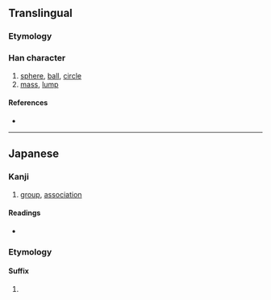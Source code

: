 {{character info/new}}
{{also|團|团}}
==Translingual==
{{Han simplified forms|團|団|团}}

===Etymology===
{{Han simp|團|f=專|t=寸}}

===Han character===
{{Han char|rn=31|rad=囗|as=03|sn=6|four=|canj=WDI|ids=⿴囗寸}}

# [[sphere]], [[ball]], [[circle]]
# [[mass]], [[lump]]

====References====
* {{Han ref|kx=0217.061|dkj=04703|dj=0444.090|hdz=10711.081|uh=56E3|ud=22243}}

----

==Japanese==

===Kanji===
{{ja-kanji|grade=5|rs=囗03|style=s|kyu=團}}

# [[group]], [[association]]

====Readings====
* {{ja-readings
|goon=だん
|kanon=たん
|toon=とん
|kun=かたまり-, まどか-, まる-い
|nanori=あつ-, まろ-}}

===Etymology===
{{ja-kanjitab|だん|yomi=o}}
{{rfe|ja}}

====Suffix====
{{ja-pos|suffix|だん}}

# {{rfdef|ja}}